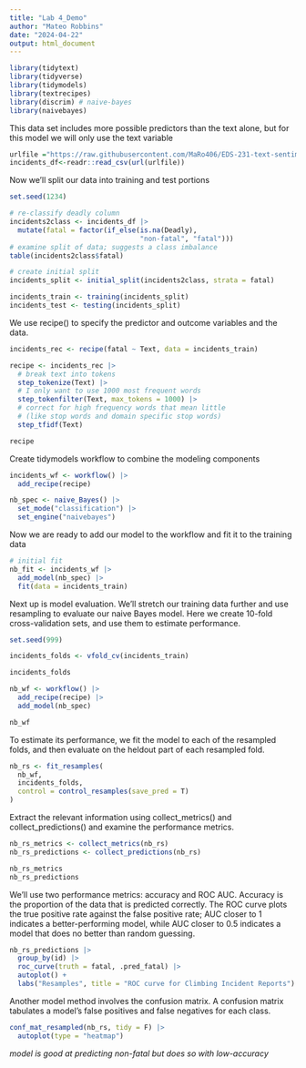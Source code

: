 ```yaml
---
title: "Lab 4_Demo"
author: "Mateo Robbins"
date: "2024-04-22"
output: html_document
---
```


```r
library(tidytext)
library(tidyverse)
library(tidymodels)
library(textrecipes)
library(discrim) # naive-bayes
library(naivebayes)
```

This data set includes more possible predictors than the text alone, but for this model we will only use the text variable
```r

urlfile ="https://raw.githubusercontent.com/MaRo406/EDS-231-text-sentiment/main/data/climbing_reports_model_dat.csv"
incidents_df<-readr::read_csv(url(urlfile))
```

Now we'll split our data into training and test portions

```r
set.seed(1234)

# re-classify deadly column
incidents2class <- incidents_df |> 
  mutate(fatal = factor(if_else(is.na(Deadly),
                                "non-fatal", "fatal")))
# examine split of data; suggests a class imbalance
table(incidents2class$fatal)

# create initial split
incidents_split <- initial_split(incidents2class, strata = fatal)

incidents_train <- training(incidents_split)
incidents_test <- testing(incidents_split)

```

We use recipe() to specify the predictor and outcome variables and the data.

```r
incidents_rec <- recipe(fatal ~ Text, data = incidents_train)

recipe <- incidents_rec |> 
  # break text into tokens
  step_tokenize(Text) |> 
  # I only want to use 1000 most frequent words
  step_tokenfilter(Text, max_tokens = 1000) |> 
  # correct for high frequency words that mean little
  # (like stop words and domain specific stop words)
  step_tfidf(Text)

recipe
```

Create  tidymodels workflow to combine the modeling components

```r
incidents_wf <- workflow() |> 
  add_recipe(recipe)
```

```r
nb_spec <- naive_Bayes() |> 
  set_mode("classification") |> 
  set_engine("naivebayes")
```

Now we are ready to add our model to the workflow and fit it to the training data

```r
# initial fit
nb_fit <- incidents_wf |> 
  add_model(nb_spec) |> 
  fit(data = incidents_train)
```

Next up is model evaluation. We'll stretch our training data further and use resampling to evaluate our naive Bayes model. Here we create 10-fold cross-validation sets, and use them to estimate performance.

```r
set.seed(999)

incidents_folds <- vfold_cv(incidents_train) 

incidents_folds
```

```r
nb_wf <- workflow() |> 
  add_recipe(recipe) |> 
  add_model(nb_spec)

nb_wf
```

To estimate its performance, we fit the model to each of the resampled folds, and then evaluate on the heldout part of each resampled fold.

```r
nb_rs <- fit_resamples(
  nb_wf,
  incidents_folds,
  control = control_resamples(save_pred = T)
)
```

Extract the relevant information using collect_metrics() and collect_predictions() and examine the performance metrics.

```r
nb_rs_metrics <- collect_metrics(nb_rs)
nb_rs_predictions <- collect_predictions(nb_rs)

nb_rs_metrics
nb_rs_predictions
```

We'll use two performance metrics: accuracy and ROC AUC.
Accuracy is the proportion of the data that is predicted correctly. 
The ROC curve plots the true positive rate against the false positive rate; AUC closer to 1 indicates a better-performing model, while AUC closer to 0.5 indicates a model that does no better than random guessing.

```r
nb_rs_predictions |> 
  group_by(id) |> 
  roc_curve(truth = fatal, .pred_fatal) |> 
  autoplot() +
  labs("Resamples", title = "ROC curve for Climbing Incident Reports")
```

Another model method involves the confusion matrix. A confusion matrix tabulates a model's false positives and false negatives for each class.

```r
conf_mat_resampled(nb_rs, tidy = F) |> 
  autoplot(type = "heatmap")
```

*model is good at predicting non-fatal but does so with low-accuracy* 

```r

```
